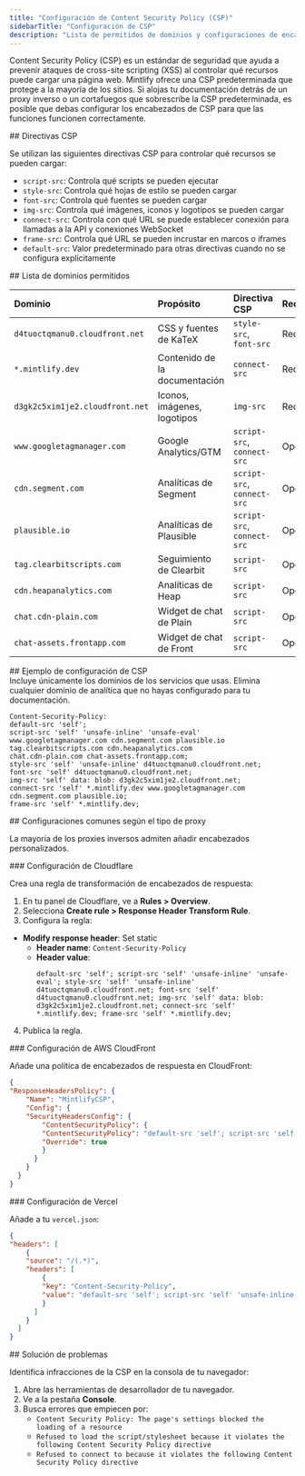 ```yaml
---
title: "Configuración de Content Security Policy (CSP)"
sidebarTitle: "Configuración de CSP"
description: "Lista de permitidos de dominios y configuraciones de encabezados para proxies inversos, cortafuegos y redes que aplican políticas de seguridad estrictas"
---
```


Content Security Policy (CSP) es un estándar de seguridad que ayuda a prevenir ataques de cross-site scripting (XSS) al controlar qué recursos puede cargar una página web. Mintlify ofrece una CSP predeterminada que protege a la mayoría de los sitios. Si alojas tu documentación detrás de un proxy inverso o un cortafuegos que sobrescribe la CSP predeterminada, es posible que debas configurar los encabezados de CSP para que las funciones funcionen correctamente.

<div id="csp-directives">
  ## Directivas CSP
</div>

Se utilizan las siguientes directivas CSP para controlar qué recursos se pueden cargar:

- `script-src`: Controla qué scripts se pueden ejecutar
- `style-src`: Controla qué hojas de estilo se pueden cargar
- `font-src`: Controla qué fuentes se pueden cargar
- `img-src`: Controla qué imágenes, iconos y logotipos se pueden cargar
- `connect-src`: Controla con qué URL se puede establecer conexión para llamadas a la API y conexiones WebSocket
- `frame-src`: Controla qué URL se pueden incrustar en marcos o iframes
- `default-src`: Valor predeterminado para otras directivas cuando no se configura explícitamente

<div id="domain-whitelist">
  ## Lista de dominios permitidos
</div>

| Dominio | Propósito | Directiva CSP | Requerido |
|:-------|:--------|:--------------|:-------|
| `d4tuoctqmanu0.cloudfront.net` | CSS y fuentes de KaTeX | `style-src`, `font-src` | Requerido |
| `*.mintlify.dev` | Contenido de la documentación | `connect-src` | Requerido |
| `d3gk2c5xim1je2.cloudfront.net` | Iconos, imágenes, logotipos | `img-src` | Requerido |
| `www.googletagmanager.com` | Google Analytics/GTM | `script-src`, `connect-src` | Opcional |
| `cdn.segment.com` | Analíticas de Segment | `script-src`, `connect-src` | Opcional |
| `plausible.io` | Analíticas de Plausible | `script-src`, `connect-src` | Opcional |
| `tag.clearbitscripts.com` | Seguimiento de Clearbit | `script-src` | Opcional |
| `cdn.heapanalytics.com` | Analíticas de Heap | `script-src` | Opcional |
| `chat.cdn-plain.com` | Widget de chat de Plain | `script-src` | Opcional |
| `chat-assets.frontapp.com` | Widget de chat de Front | `script-src` | Opcional |

<div id="example-csp-configuration">
  ## Ejemplo de configuración de CSP
</div>

<Note>
  Incluye únicamente los dominios de los servicios que usas. Elimina cualquier dominio de analítica que no hayas configurado para tu documentación.
</Note>

```text ajustar
Content-Security-Policy:
default-src 'self';
script-src 'self' 'unsafe-inline' 'unsafe-eval' www.googletagmanager.com cdn.segment.com plausible.io tag.clearbitscripts.com cdn.heapanalytics.com
chat.cdn-plain.com chat-assets.frontapp.com;
style-src 'self' 'unsafe-inline' d4tuoctqmanu0.cloudfront.net;
font-src 'self' d4tuoctqmanu0.cloudfront.net;
img-src 'self' data: blob: d3gk2c5xim1je2.cloudfront.net;
connect-src 'self' *.mintlify.dev www.googletagmanager.com cdn.segment.com plausible.io;
frame-src 'self' *.mintlify.dev;
```


<div id="common-configurations-by-proxy-type">
  ## Configuraciones comunes según el tipo de proxy
</div>

La mayoría de los proxies inversos admiten añadir encabezados personalizados.

<div id="cloudflare-configuration">
  ### Configuración de Cloudflare
</div>

Crea una regla de transformación de encabezados de respuesta:

1. En tu panel de Cloudflare, ve a **Rules > Overview**.
2. Selecciona **Create rule > Response Header Transform Rule**. 
3. Configura la regla:

- **Modify response header**: Set static
  - **Header name**: `Content-Security-Policy`
  - **Header value**:
    ```text wrap
    default-src 'self'; script-src 'self' 'unsafe-inline' 'unsafe-eval'; style-src 'self' 'unsafe-inline' d4tuoctqmanu0.cloudfront.net; font-src 'self' d4tuoctqmanu0.cloudfront.net; img-src 'self' data: blob: d3gk2c5xim1je2.cloudfront.net; connect-src 'self' *.mintlify.dev; frame-src 'self' *.mintlify.dev;
    ```

4. Publica la regla.

<div id="aws-cloudfront-configuration">
  ### Configuración de AWS CloudFront
</div>

Añade una política de encabezados de respuesta en CloudFront:

```json
{
"ResponseHeadersPolicy": {
    "Name": "MintlifyCSP",
    "Config": {
    "SecurityHeadersConfig": {
        "ContentSecurityPolicy": {
        "ContentSecurityPolicy": "default-src 'self'; script-src 'self' 'unsafe-inline' 'unsafe-eval'; style-src 'self' 'unsafe-inline' d4tuoctqmanu0.cloudfront.net; font-src 'self' d4tuoctqmanu0.cloudfront.net; img-src 'self' data: blob: d3gk2c5xim1je2.cloudfront.net; connect-src 'self' *.mintlify.dev; frame-src 'self' *.mintlify.dev;",
        "Override": true
        }
      }
    }
  }
}
```


<div id="vercel-configuration">
  ### Configuración de Vercel
</div>

Añade a tu `vercel.json`:

```json
{
"headers": [
    {
    "source": "/(.*)",
    "headers": [
        {
        "key": "Content-Security-Policy",
        "value": "default-src 'self'; script-src 'self' 'unsafe-inline' 'unsafe-eval'; style-src 'self' 'unsafe-inline' d4tuoctqmanu0.cloudfront.net; font-src 'self' d4tuoctqmanu0.cloudfront.net; img-src 'self' data: blob: d3gk2c5xim1je2.cloudfront.net; connect-src 'self' *.mintlify.dev; frame-src 'self' *.mintlify.dev;"
        }
      ]
    }
  ]
}
```


<div id="troubleshooting">
  ## Solución de problemas
</div>

Identifica infracciones de la CSP en la consola de tu navegador:

1. Abre las herramientas de desarrollador de tu navegador.
2. Ve a la pestaña **Console**.
3. Busca errores que empiecen por:
    - `Content Security Policy: The page's settings blocked the loading of a resource`
    - `Refused to load the script/stylesheet because it violates the following Content Security Policy directive`
    - `Refused to connect to because it violates the following Content Security Policy directive`